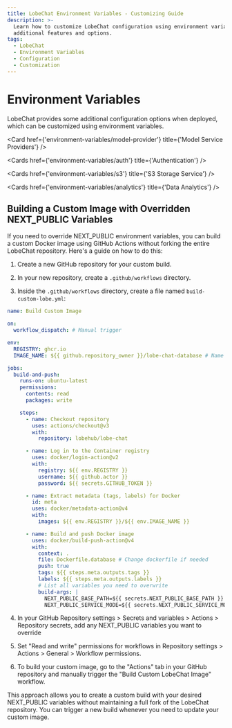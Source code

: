```yaml
---
title: LobeChat Environment Variables - Customizing Guide
description: >-
  Learn how to customize LobeChat configuration using environment variables for
  additional features and options.
tags:
  - LobeChat
  - Environment Variables
  - Configuration
  - Customization
---
```


# Environment Variables

LobeChat provides some additional configuration options when deployed, which can be customized using environment variables.

<Cards>
  <Card href={'environment-variables/basic'} title={'Basic Environment Variables'} />

  <Card href={'environment-variables/model-provider'} title={'Model Service Providers'} />

  <Cards href={'environment-variables/auth'} title={'Authentication'} />

  <Cards href={'environment-variables/s3'} title={'S3 Storage Service'} />

  <Cards href={'environment-variables/analytics'} title={'Data Analytics'} />
</Cards>

## Building a Custom Image with Overridden NEXT\_PUBLIC Variables

If you need to override NEXT\_PUBLIC environment variables, you can build a custom Docker image using GitHub Actions without forking the entire LobeChat repository. Here's a guide on how to do this:

1. Create a new GitHub repository for your custom build.

2. In your new repository, create a `.github/workflows` directory.

3. Inside the `.github/workflows` directory, create a file named `build-custom-lobe.yml`:

```yaml
name: Build Custom Image

on:
  workflow_dispatch: # Manual trigger

env:
  REGISTRY: ghcr.io
  IMAGE_NAME: ${{ github.repository_owner }}/lobe-chat-database # Name of your image

jobs:
  build-and-push:
    runs-on: ubuntu-latest
    permissions:
      contents: read
      packages: write

    steps:
      - name: Checkout repository
        uses: actions/checkout@v3
        with:
          repository: lobehub/lobe-chat

      - name: Log in to the Container registry
        uses: docker/login-action@v2
        with:
          registry: ${{ env.REGISTRY }}
          username: ${{ github.actor }}
          password: ${{ secrets.GITHUB_TOKEN }}

      - name: Extract metadata (tags, labels) for Docker
        id: meta
        uses: docker/metadata-action@v4
        with:
          images: ${{ env.REGISTRY }}/${{ env.IMAGE_NAME }}

      - name: Build and push Docker image
        uses: docker/build-push-action@v4
        with:
          context: .
          file: Dockerfile.database # Change dockerfile if needed
          push: true
          tags: ${{ steps.meta.outputs.tags }}
          labels: ${{ steps.meta.outputs.labels }}
          # List all variables you need to overwrite
          build-args: |
            NEXT_PUBLIC_BASE_PATH=${{ secrets.NEXT_PUBLIC_BASE_PATH }}
            NEXT_PUBLIC_SERVICE_MODE=${{ secrets.NEXT_PUBLIC_SERVICE_MODE }}
```

4. In your GitHub Repository settings > Secrets and variables > Actions > Repository secrets, add any NEXT\_PUBLIC variables you want to override

5. Set "Read and write" permissions for workflows in Repository settings > Actions > General > Workflow permissions.

6. To build your custom image, go to the "Actions" tab in your GitHub repository and manually trigger the "Build Custom LobeChat Image" workflow.

This approach allows you to create a custom build with your desired NEXT\_PUBLIC variables without maintaining a full fork of the LobeChat repository. You can trigger a new build whenever you need to update your custom image.
